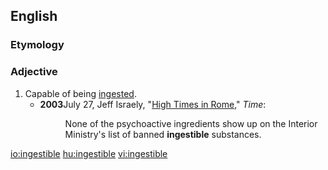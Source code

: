 ==English==

===Etymology===
{{suffix|ingest|ible}}

===Adjective===
{{en-adj}}

# Capable of being [[ingest]]ed.
#* '''2003'''July 27, Jeff Israely, "[http://www.time.com/time/magazine/article/0,9171,471152,00.html High Times in Rome]," ''Time'':
#*: None of the psychoactive ingredients show up on the Interior Ministry's list of banned '''ingestible''' substances.

[[io:ingestible]]
[[hu:ingestible]]
[[vi:ingestible]]